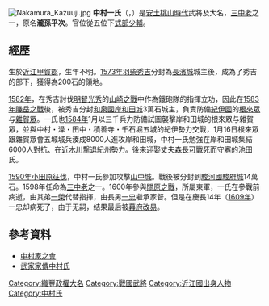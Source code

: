 [[File:Nakamura_Kazuuji.jpg|thumb]]
'''中村一氏'''（{{jpn|j=中村 一氏|kana=なかむら かずうじ|rm=Nakamura Kazuuji}}，{{bd|？||1600年|8月25日|catIdx=Nakamura Kazuuji}}）是[[安土桃山時代|安土桃山時代]]武將及大名，[[三中老|三中老]]之一，原名'''瀧孫平次'''。官位從五位下[[式部少輔|式部少輔]]。

==經歷==
生於[[近江国|近江]][[甲賀郡|甲賀郡]]，生年不明。[[1573年|1573年]][[羽柴秀吉|羽柴秀吉]]分封為[[長濱城|長濱城]]城主後，成為了秀吉的部下，獲得為200石的領地。

[[1582年|1582年]]，在秀吉討伐[[明智光秀|明智光秀]]的[[山崎之戰|山崎之戰]]中作為鐵砲隊的指揮立功，因此在[[1583年|1583年]][[賤岳之戰|賤岳之戰]]後，被秀吉分封[[和泉國|和泉國]][[岸和田城|岸和田城]]3萬石城主，負責防備[[紀伊國|紀伊國]]的[[根來眾|根來眾]]与[[雜賀眾|雜賀眾]]。一氏也[[1584年|1584年]]1月以三千兵力防備試圖襲擊岸和田城的根來眾与雜賀眾，並與中村・泽・田中・積善寺・千石堀五城的紀伊勢力交戰，1月16日根來眾跟雜賀眾會五城城兵湊成8000人進攻岸和田城，中村一氏勉強在岸和田城集結6000人對抗、在[[近木川|近木川]]撃退紀州勢力。後來迎娶丈夫[[森長可|森長可]]戰死而守寡的池田氏。

[[1590年|1590年]][[小田原征伐|小田原征伐]]，中村一氏參加攻擊[[山中城|山中城]]。戰後被分封到[[駿河國|駿河國]][[駿府城|駿府城]]14萬石。1598年任命為[[三中老|三中老]]之一。1600年參與[[關原之戰|關原之戰]]，所屬東軍，一氏在參戰前病逝，由其弟[[中村一榮|一榮]]代替指揮，由長男[[中村一忠|一忠]]繼承家督。但是在慶長14年（[[1609年|1609年]]）一忠却病死了，由于无嗣，结果最后被[[幕府|幕府]][[江户幕府|改易]]。

==參考資料==
*[http://www.nihonkai.net/nakamura/activity/index.html 中村家之會]{{Wayback|url=http://www.nihonkai.net/nakamura/activity/index.html |date=20060717225552 }}
*[http://www2.harimaya.com/sengoku/html/nakamura.html 武家家傳中村氏]{{Wayback|url=http://www2.harimaya.com/sengoku/html/nakamura.html |date=20070818153856 }}

{{豐臣政權}}

{{DEFAULTSORT:Nakamura Kazuuji}}

[[Category:織豐政權大名|Category:織豐政權大名]]
[[Category:戰國武將|Category:戰國武將]]
[[Category:近江國出身人物|Category:近江國出身人物]]
[[Category:中村氏|Category:中村氏]]